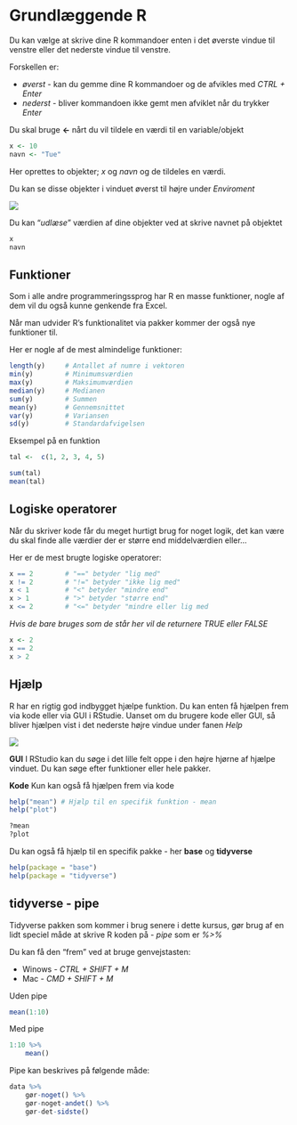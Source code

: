 # Grundlæggende R {#grundlæggende_r}
Du kan vælge at skrive dine R kommandoer enten i det øverste vindue til venstre eller det nederste vindue til venstre.

Forskellen er:

* *øverst*  - kan du gemme dine R kommandoer og de afvikles med *CTRL + Enter*
* *nederst* - bliver kommandoen ikke gemt men afviklet når du trykker *Enter*

Du skal bruge **<-** nårt du vil tildele en værdi til en variable/objekt

```r
x <- 10
navn <- "Tue"
```

Her oprettes to objekter; *x* og *navn*
og de tildeles en værdi.

Du kan se disse objekter i vinduet øverst til højre under *Enviroment*

![](image/objekter.png)

Du kan "*udlæse*" værdien af dine objekter ved at skrive navnet på objektet

```r
x
navn
```


## Funktioner
Som i alle andre programmeringssprog har R en masse funktioner, nogle af dem vil du også kunne genkende fra Excel.

Når man udvider R's funktionalitet via pakker kommer der også nye funktioner til.

Her er nogle af de mest almindelige funktioner:

```r
length(y)     # Antallet af numre i vektoren
min(y)        # Minimumsværdien
max(y)        # Maksimumværdien
median(y)     # Medianen
sum(y)        # Summen
mean(y)       # Gennemsnittet
var(y)        # Variansen
sd(y)         # Standardafvigelsen
```

Eksempel på en funktion
```r
tal <-  c(1, 2, 3, 4, 5)

sum(tal)
mean(tal)
```

## Logiske operatorer
Når du skriver kode får du meget hurtigt brug for noget logik, det kan være du skal finde alle værdier der er større end middelværdien eller...

Her er de mest brugte logiske operatorer:

```r
x == 2        # "==" betyder "lig med"
x != 2        # "!=" betyder "ikke lig med"
x < 1         # "<" betyder "mindre end"
x > 1         # ">" betyder "større end"
x <= 2        # "<=" betyder "mindre eller lig med
```

*Hvis de bare bruges som de står her vil de returnere TRUE eller FALSE*

```r
x <- 2
x == 2
x > 2
```


## Hjælp
R har en rigtig god indbygget hjælpe funktion.
Du kan enten få hjælpen frem via kode eller via GUI i RStudie.
Uanset om du brugere kode eller GUI, så bliver hjælpen vist i det nederste højre vindue under fanen *Help*

![](image/help.png)

**GUI**
I RStudio kan du søge i det lille felt oppe i den højre hjørne af hjælpe vinduet.
Du kan søge efter funktioner eller hele pakker.


**Kode**
Kun kan også få hjælpen frem via kode

```r
help("mean") # Hjælp til en specifik funktion - mean
help("plot")

?mean 
?plot
```

Du kan også få hjælp til en specifik pakke - her **base** og **tidyverse**

```r
help(package = "base")
help(package = "tidyverse")
```


## tidyverse - pipe
Tidyverse pakken som kommer i brug senere i dette kursus, gør brug af en lidt speciel måde at skrive R koden på - *pipe* som er *%>%*

Du kan få den "frem" ved at bruge genvejstasten:

* Winows  - *CTRL + SHIFT + M*
* Mac - *CMD + SHIFT + M*

Uden pipe
```r
mean(1:10)
```

Med pipe
```r
1:10 %>%
    mean()
```

Pipe kan beskrives på følgende måde:
```r
data %>%
    gør-noget() %>%
    gør-noget-andet() %>%
    gør-det-sidste()
```
